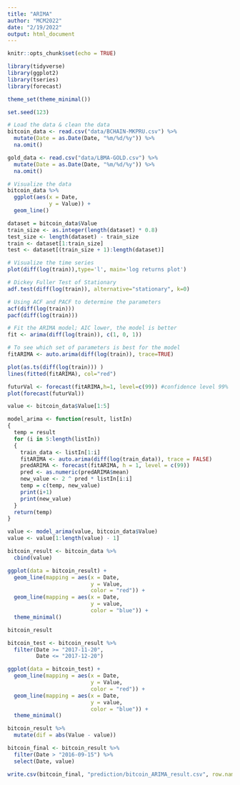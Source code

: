 ```yaml
---
title: "ARIMA"
author: "MCM2022"
date: "2/19/2022"
output: html_document
---
```


```r
knitr::opts_chunk$set(echo = TRUE)
```

```r
library(tidyverse)
library(ggplot2)
library(tseries)
library(forecast)

theme_set(theme_minimal())

set.seed(123)
```

```r
# Load the data & clean the data
bitcoin_data <- read.csv("data/BCHAIN-MKPRU.csv") %>% 
  mutate(Date = as.Date(Date, "%m/%d/%y")) %>% 
  na.omit()

gold_data <- read.csv("data/LBMA-GOLD.csv") %>% 
  mutate(Date = as.Date(Date, "%m/%d/%y")) %>% 
  na.omit()
```

```r
# Visualize the data
bitcoin_data %>% 
  ggplot(aes(x = Date,
             y = Value)) +
  geom_line()
```

```r
dataset = bitcoin_data$Value
train_size <- as.integer(length(dataset) * 0.8)
test_size <- length(dataset) - train_size
train <- dataset[1:train_size]
test <- dataset[(train_size + 1):length(dataset)]
```

```r
# Visualize the time series
plot(diff(log(train)),type='l', main='log returns plot')
```

```r
# Dickey Fuller Test of Stationary
adf.test(diff(log(train)), alternative="stationary", k=0)
```

```r
# Using ACF and PACF to determine the parameters
acf(diff(log(train)))
pacf(diff(log(train)))
```

```r
# Fit the ARIMA model; AIC lower, the model is better
fit <- arima(diff(log(train)), c(1, 0, 1))
```

```r
# To see which set of parameters is best for the model
fitARIMA <- auto.arima(diff(log(train)), trace=TRUE)
```

```r
plot(as.ts(diff(log(train))) )
lines(fitted(fitARIMA), col="red")
```

```r
futurVal <- forecast(fitARIMA,h=1, level=c(99)) #confidence level 99%
plot(forecast(futurVal))
```

```r
value <- bitcoin_data$Value[1:5]

model_arima <- function(result, listIn)
{
  temp = result
  for (i in 5:length(listIn))
  {
    train_data <- listIn[1:i]
    fitARIMA <- auto.arima(diff(log(train_data)), trace = FALSE)
    predARIMA <- forecast(fitARIMA, h = 1, level = c(99))
    pred <- as.numeric(predARIMA$mean)
    new_value <- 2 ^ pred * listIn[i:i]
    temp = c(temp, new_value)
    print(i+1)
    print(new_value)
  }
  return(temp)
}

value <- model_arima(value, bitcoin_data$Value)
value <- value[1:length(value) - 1]
```

```r
bitcoin_result <- bitcoin_data %>% 
  cbind(value)

ggplot(data = bitcoin_result) +
  geom_line(mapping = aes(x = Date,
                          y = Value,
                          color = "red")) +
  geom_line(mapping = aes(x = Date,
                          y = value,
                          color = "blue")) +
  theme_minimal()

bitcoin_result
```

```r
bitcoin_test <- bitcoin_result %>% 
  filter(Date >= "2017-11-20",
         Date <= "2017-12-20")

ggplot(data = bitcoin_test) +
  geom_line(mapping = aes(x = Date,
                          y = Value,
                          color = "red")) +
  geom_line(mapping = aes(x = Date,
                          y = value,
                          color = "blue")) +
  theme_minimal()

bitcoin_result %>% 
  mutate(dif = abs(Value - value))
```

```r
bitcoin_final <- bitcoin_result %>% 
  filter(Date > "2016-09-15") %>% 
  select(Date, value)

write.csv(bitcoin_final, "prediction/bitcoin_ARIMA_result.csv", row.names = FALSE)
```


